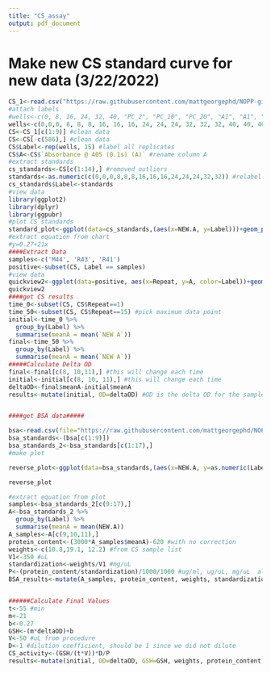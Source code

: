 ```yaml
---
title: "CS_assay"
output: pdf_document
---
```

# Make new CS standard curve for new data (3/22/2022)
```r
CS_1<-read.csv("https://raw.githubusercontent.com/mattgeorgephd/NOPP-gigas-ploidy-temp/main/202107_EXP2/citrate_synthase/Raw%20Data/3.21.22%20Cs%20assay%20standards.csv")
#attach labels
#wells<-c(0, 8, 16, 24, 32, 40, "PC_2", "PC_10", "PC_20", "A1", "A1", "A1", "A2", "A2", "A2", "B1", "B1", "B1", "B2", "B2", "B2", "B3", "B3", "B3", "B4", "B4", "B4", "C1", "C1", "C1", "C2", "C2", "C2", "D2", "D2", "D2", "D3", "D3", "D3", "A3", "A3", "A3")
wells<-c(0,0,0, 8, 8, 8, 16, 16, 16, 24, 24, 24, 32, 32, 32, 40, 40, 40, "pos", "pos", "pos", "R41", "R41", "R41", "R41", "R41", "M44", "M44", "M44", "M44", "M44", "R43", "R43", "R43", "R43", "R43", "BACK" , "BACK", "BACK")
CS<-CS_1[c(1:9)] #clean data
CS<-CS[-c(586),] #clean data
CS$Label<-rep(wells, 15) #label all replicates
CS$A<-CS$`Absorbance @ 405 (0.1s) (A)` #rename column A
#extract standards
cs_standards<-CS[c(1:14),] #removed outliers
standards<-as.numeric(c(0,0,0,8,8,8,16,16,16,24,24,24,32,32)) #relabel
cs_standards$Label<-standards
#view data
library(ggplot2)
library(dplyr)
library(ggpubr)
#plot CS standards
standard_plot<-ggplot(data=cs_standards,(aes(x=NEW.A, y=Label)))+geom_point()+geom_smooth(method="lm", se=FALSE, formula = y ~ poly(x, 1) )+xlab("Concentration of standard ug/mL")+ylab("A @ 570nm")+theme_bw()+stat_regline_equation(label.x=0.25, label.y=20)
#extract equation from chart
#y=0.27+21x
####Extract Data
samples<-c('M44', 'R43', 'R41')
positive<-subset(CS, Label == samples)
#view data
quickview2<-ggplot(data=positive, aes(x=Repeat, y=A, color=Label))+geom_point()+theme_bw()+geom_smooth(method="lm", se=FALSE, formula=y~x)
quickview2
####get CS results
time_0<-subset(CS, CS$Repeat==1)
time_50<-subset(CS, CS$Repeat==15) #pick maximum data point
initial<-time_0 %>% 
  group_by(Label) %>%
  summarise(meanA = mean(`NEW A`))
final<-time_50 %>% 
  group_by(Label) %>%
  summarise(meanA = mean(`NEW A`))
#####Calculate Delta OD
final<-final[c(8, 10,11),] #this will change each time
initial<-initial[c(8, 10, 11),] #this will change each time
deltaOD<-final$meanA-initial$meanA
results<-mutate(initial, OD=deltaOD) #OD is the delta OD for the samples


####get BSA data#####

bsa<-read.csv(file="https://raw.githubusercontent.com/mattgeorgephd/NOPP-gigas-ploidy-temp/main/202107_EXP2/citrate_synthase/Raw%20Data/BSA_3.21%20standards.csv")
bsa_standards<-(bsa[c(1:9)])
bsa_standards_2<-bsa_standards[c(1:17),]
#make plot

reverse_plot<-ggplot(data=bsa_standards,(aes(x=NEW.A, y=as.numeric(Label))))+geom_point()+geom_smooth(method="lm", se=FALSE, formula = y ~ x )+theme_bw()+stat_regline_equation(label.x=0.6, label.y=500)+ylab("ug/mL")

reverse_plot

#extract equation from plot
samples<-bsa_standards_2[c(9:17),]
A<-bsa_standards_2 %>% 
  group_by(Label) %>%
  summarise(meanA = mean(NEW.A))
A_samples<-A[c(9,10,11),]
protein_content<-(3000*A_samples$meanA)-620 #with no correction
weights<-c(10.8,19.1, 12.2) #from CS sample list 
V1<-350 #uL
standardization<-weights/V1 #mg/uL
P<-(protein_content/standardization)/1000/1000 #ug/ml, ug/uL, mg/uL  also equal to total protein extracted 
BSA_results<-mutate(A_samples, protein_content, weights, standardization, protein_standardization)


######Calculate Final Values
t<-55 #min
m<-21
b<-0.27
GSH<-(m*deltaOD)+b 
V<-50 #uL from procedure 
D<-1 #dilution coefficient, should be 1 since we did not dilute
CS_activity<-(GSH/(t*V))*D/P
results<-mutate(initial, OD=deltaOD, GSH=GSH, weights, protein_content, standardization, "Protein (mg/ul)"=P, "CS activity (nmol/(mg*min))"=CS_activity  ) #OD is the delta OD for the samples
```


